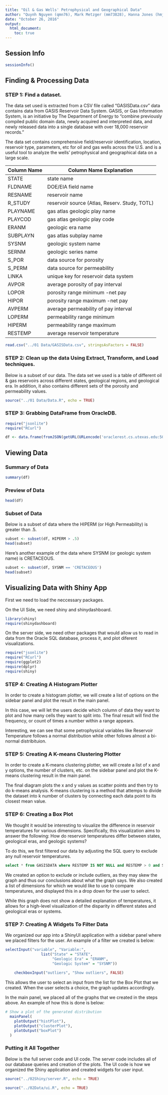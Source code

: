 ```yaml
---
title: "Oil & Gas Wells' Petrophysical and Geographical Data"
author: "Quynh Nguyen (qmn76), Mark Metzger (mm73828), Hanna Jones (hmj427)"
date: "October 26, 2016"
output: 
  html_document:
    toc: true
---
```


## Session Info

```r
sessionInfo()
```

## Finding & Processing Data

### STEP 1: Find a dataset. 

The data set used is extracted from a CSV file called "GASISData.csv" data contains data from GASIS Reservoir Data System. GASIS, or Gas Information System, is an initiative by The Department of Energy to "combine previously compiled public domain data, newly acquired and interpreted data, and newly released data into a single database with over 18,000 reservoir records."

The data set contains comprehensive field/reservoir identification, location, reservoir type, parameters, etc for oil and gas wells across the U.S. and is a useful tool to analyze the wells' petrophysical and geographical data on a large scale.

Column Name | Column Name Explanation
------------- | -------------
STATE | state name
FLDNAME | DOE/EIA field name 
RESNAME | reservoir name
R_STUDY | reservoir source (Atlas, Reserv. Study, TOTL)
PLAYNAME | gas atlas geologic play name 
PLAYCOD | gas atlas geologic play code
ERANM | geologic era name
SUBPLAYN | gas atlas subplay name
SYSNM | geologic system name
SERNM | geologic series name
S_POR | data source for porosity 
S_PERM | data source for permeability 
LINKA | unique key for reservoir data system 
AVPOR | average porosity of pay interval 
LOPOR | porosity range minimum -net pay
HIPOR | porosity range maximum -net pay 
AVPERM | average permeability of pay interval 
LOPERM | permeability range minimum 
HIPERM | permeability range maximum 
RESTEMP | average reservoir temperature 

```r
read.csv("../01 Data/GASISData.csv", stringsAsFactors = FALSE)
```

### STEP 2: Clean up the data Using Extract, Transform, and Load techniques.

Below is a subset of our data. The data set we used is a table of different oil & gas reservoirs across different states, geological regions, and geological era. In addition, it also contains different sets of the porosity and permeability values. 

```r
source("../01 Data/Data.R", echo = TRUE)
```

### STEP 3: Grabbing DataFrame from OracleDB.

```r
require("jsonlite")
require("RCurl")

df <- data.frame(fromJSON(getURL(URLencode('oraclerest.cs.utexas.edu:5001/rest/native/?query="select * from GASISDATA"'),httpheader=c(DB='jdbc:oracle:thin:@aevum.cs.utexas.edu:1521/f16pdb', USER='cs329e_qmn76', PASS='orcl_qmn76', MODE='native_mode', MODEL='model', returnDimensions = 'False', returnFor = 'JSON'), verbose = TRUE)))
```

## Viewing Data

### Summary of Data

```r
summary(df)
```

### Preview of Data
```r
head(df)
```

### Subset of Data

Below is a subset of data where the HIPERM (or High Permeability) is greater than .5.

```r
subset <- subset(df, HIPERM > .5)
head(subset)
```

Here's another example of the data where SYSNM (or geologic system name) is CRETACEOUS.

```r
subset <- subset(df, SYSNM == 'CRETACEOUS')
head(subset)
```

## Visualizing Data with Shiny App 

First we need to load the neccessary packages.

On the UI Side, we need shiny and shinydashboard.

```r
library(shiny)
require(shinydashboard)
```

On the server side, we need other packages that would allow us to read in data from the Oracle SQL database, process it, and plot diferent visualizations.

```r
require("jsonlite")
require("RCurl")
require(ggplot2)
require(dplyr)
require(shiny)
```

### STEP 4: Creating A Histogram Plotter

In order to create a histogram plotter, we will create a list of options on the sidebar panel and plot the result in the main panel.

In this case, we will let the users decide which column of data they want to plot and how many cells they want to split into. The final result will find the frequency, or count of times a number within a range appears.

Interesting, we can see that some petrophysical variables like Reservoir Temperature follows a normal distribution while other follows almost a bi-normal distribituion.

### STEP 5: Creating A K-means Clustering Plotter

In order to create a K-means clustering plotter, we will create a list of x and y options, the number of clusters, etc. on the sidebar panel and plot the K-means clustering result in the main panel. 

The final diagram plots the x and y values as scatter points and then try to do k-means analysis. K-means clustering is a method that attemps to divide the dataset into k number of clusters by connecting each data point to its closest mean value.

### STEP 6: Creating a Box Plot

We thought it would be interesting to visualize the difference in reservoir temperatures for various dimensions. Specifically, this visualization aims to answer the following: How do reservoir temperatures differ between states, geological eras, and geologic systems?

To do this, we first filtered our data by adjusting the SQL query to exclude any null reservoir temperatures.
```SQL
select * from GASISDATA where RESTEMP IS NOT NULL and RESTEMP > 0 and SYSNM IS NOT NULL and ERANM IS NOT NULL AND STATE IS NOT NULL
```

We created an option to exclude or include outliers, as they may skew the graph and thus our conclusions about what the graph says. We also created a list of dimensions for which we would like to use to compare temperatures, and displayed this in a drop down for the user to select.

While this graph does not show a detailed explanation of temperatures, it allows for a high-level visualization of the disparity in different states and geological eras or systems.

### STEP 7: Creating A Widgets To Filter Data

We organized our app into a ShinyUI application with a sidebar panel where we placed filters for the user. An example of a filter we created is below:

```r
selectInput("variable", "Variable:",
                list("State" = "STATE", 
                     "Geologic Era" = "ERANM", 
                     "Geologic System" = "SYSNM"))
    
    checkboxInput("outliers", "Show outliers", FALSE)
```

This allows the user to select an input from the list for the Box Plot that we created. When the user selects a choice, the graph updates accordingly.

In the main panel, we placed all of the graphs that we created in the steps above. An example of how this is done is below:
```r
# Show a plot of the generated distribution
  mainPanel(
    plotOutput("histPlot"),
    plotOutput("clusterPlot"),
    plotOutput("boxPlot")
  )
```

### Putting it All Together

Below is the full server code and UI code. The server code includes all of our database queries and creation of the plots. The UI code is how we organized the Shiny application and created widgets for user input.

```r
source("../02Shiny/server.R", echo = TRUE)
```

```r
source("../02Data/ui.R", echo = TRUE)
```